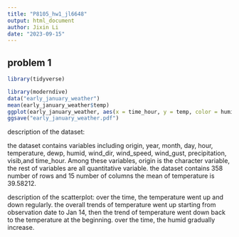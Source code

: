 ```yaml
---
title: "P8105_hw1_jl6648"
output: html_document
author: Jixin Li
date: "2023-09-15"
---
```


## problem 1

```r
library(tidyverse)
```


```r
library(moderndive)
data("early_january_weather")
mean(early_january_weather$temp)
ggplot(early_january_weather, aes(x = time_hour, y = temp, color = humid)) + geom_point()
ggsave("early_january_weather.pdf")
```

description of the dataset:

the dataset contains variables including origin, year, month, day, hour, temperature, dewp, humid, wind_dir, wind_speed, wind_gust, precipitation, visib,and time_hour. Among these variables, origin is the character variable, the rest of variables are all quantitative variable. 
the dataset contains 358 number of rows and 15 number of columns 
the mean of temperature is 39.58212. 

description of the scatterplot:
over the time, the temperature went up and down regularly. the overall trends of temperature went up starting from observation date to Jan 14, then the trend of temperature went down back to the temperature at the beginning. over the time, the humid gradually increase. 
